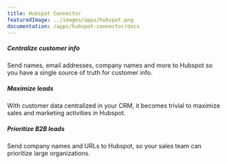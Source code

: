 ```yaml
---
title: Hubspot Connector
featuredImage: ../images/apps/hubspot.png
documentation: /apps/hubspot-connector/docs
---
```


<Section
    divider={false}
    title="Get customer data into Hubspot whenever a user is identified in PostHog, creating a cohesive view of every lead."
    size="full"
    cols={3}
>
    <div>
        <h5>Centralize customer info</h5>
        <p>Send names, email addresses, company names and more to Hubspot so you have a single source of truth for customer info.</p>
    </div>
    <div>
        <h5>Maximize leads</h5>
        <p>With customer data centralized in your CRM, it becomes trivial to maximize sales and marketing activities in Hubspot.</p>
    </div>
    <div>
        <h5>Prioritize B2B leads</h5>
        <p>
            Send company names and URLs to Hubspot, so your sales team can prioritize large organizations.
        </p>
    </div>
</Section>

<TutorialsSlider topic="hubspot" />

<Documentation />